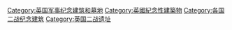 [[Category:英国军事纪念建筑和墓地|Category:英国军事纪念建筑和墓地]]
[[Category:英國紀念性建築物|Category:英國紀念性建築物]]
[[Category:各国二战纪念建筑|Category:各国二战纪念建筑]]
[[Category:英国二战遗址|Category:英国二战遗址]]